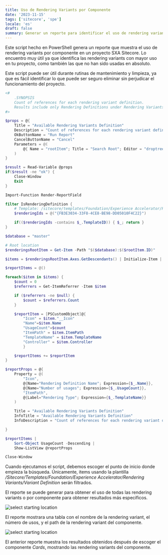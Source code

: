```yaml
---   
title: Uso de Rendering Variants por Componente 
date: '2023-11-15'   
tags: ['sitecore', 'spe']   
locale: 'es'  
draft: false   
summary: Generar un reporte para identificar el uso de rendering variants por componente en tu proyecto SXA Sitecore. 
---   
```


Este script hecho en PowerShell genera un reporte que muestra el uso de rendering variants por componente en un proyecto SXA Sitecore. Lo encuentro muy útil ya que identifica las rendering variants con mayor uso en tu proyecto, como también las que no han sido usadas en absoluto. 

Este script puede ser útil durante rutinas de mantenimiento y limpieza, ya que es fácil identificar lo que puede ser seguro eliminar sin perjudicar el funcionamiento del proyecto.  

```powershell 
<# 
    .SYNOPSIS 
    Count of references for each rendering variant definition. 
    Results include only Rendering Definitions under Rendering Variants. 
#> 

$props = @{
    Title = "Available Rendering Variants Definition"
    Description = "Count of references for each rendering variant definition. Results include only Rendering Definitions under Rendering Variants."
    OkButtonName = "Run Report"
    CancelButtonName = "Cancel"
    Parameters = @(
        @{ Name = "rootItem"; Title = "Search Root"; Editor = "droptree"; Source = "/sitecore/content" }
    )
}

$result = Read-Variable @props
if($result -ne "ok") {
    Close-Window
    Exit
}

Import-Function Render-ReportField

filter IsRenderingDefinition {
    # Template: /sitecore/templates/Foundation/Experience Accelerator/Rendering Variants/Variant Definition 
    $renderingIds = @("{FB3E3034-33F8-4CE8-BE98-DD05010F4C22}")

    if(($renderingIds -contains $_.TemplateID)) { $_; return }
}

$database = "master"

# Root location
$renderingsRootItem = Get-Item -Path "$($database):$($rootItem.ID)"

$items = $renderingsRootItem.Axes.GetDescendants() | Initialize-Item | IsRenderingDefinition

$reportItems = @()

foreach($item in $items) {
    $count = 0
    $referrers = Get-ItemReferrer -Item $item

    if ($referrers -ne $null) {
        $count = $referrers.Count
    }

    $reportItem = [PSCustomObject]@{
        "Icon" = $item."__Icon"
        "Name"=$item.Name
        "UsageCount"=$count
        "ItemPath" = $item.ItemPath
        "TemplateName" = $item.TemplateName
        "Controller" = $item.Controller
        }

    $reportItems += $reportItem
}

$reportProps = @{
    Property = @(
        "Icon",
        @{Name="Rendering Definition Name"; Expression={$_.Name}},
        @{Name="Number of usages"; Expression={$_.UsageCount}}, 
        "ItemPath",
        @{Label="Rendering Type"; Expression={$_.TemplateName}}
    )

    Title = "Available Rendering Variants Definition"
    InfoTitle = "Available Rendering Variants Definition"
    InfoDescription = "Count of references for each rendering variant definition. Results include only Rendering Definitions under Rendering Variants." 

}

$reportItems |
    Sort-Object UsageCount -Descending |
    Show-ListView @reportProps

Close-Window
``` 

 

Cuando ejecutamos el script, debemos escoger el punto de inicio donde empieza la búsqueda. Únicamente, items usando la plantilla _/Sitecore/Templates/Foundation/Experience Accelerator/Rendering Variants/Variant Definition_ serán filtrados. 

  
El reporte se puede generar para obtener el uso de todas las rendering variants o por componente para obtener resultados más específicos.  

![select starting location](/static/images/component-rendering-variants/select_node.png) 

  

El reporte mostrara una tabla con el nombre de la rendering variant, el número de usos, y el path de la rendering variant del componente. 
  
![select starting location](/static/images/component-rendering-variants/rendering_variants_output.png)  
 
El anterior reporte muestra los resultados obtenidos después de escoger el componente _Cards_, mostrando las rendering variants del componente. 